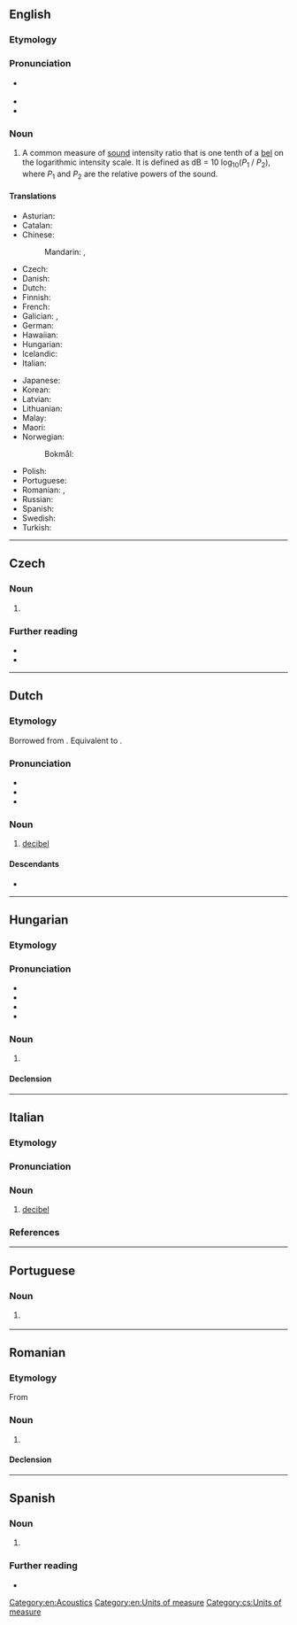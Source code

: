 {{also|décibel}}
==English==
{{wikipedia}}

===Etymology===
{{prefix|en|deci|bel}}

===Pronunciation===
* {{a|GenAm}} {{IPA|en|/ˈdɛsɪbɛl/|/ˈdɛsɪbəl/}}
* {{audio|en|LL-Q1860 (eng)-Vealhurl-decibel.wav|Audio (Southern England)}}
* {{audio|en|LL-Q1860 (eng)-Vealhurl-decibel2.wav|Audio (Southern England)}}

===Noun===
{{en-noun}}

# A common measure of [[sound]] intensity ratio that is one tenth of a [[bel]] on the logarithmic intensity scale. It is defined as dB = 10 log<sub>10</sub>(''P''<sub>1</sub> / ''P''<sub>2</sub>), where ''P''<sub>1</sub> and ''P''<sub>2</sub> are the relative powers of the sound.

====Translations====
{{trans-top|a common measure of sound intensity}}
* Asturian: {{t|ast|decibeliu|m}}
* Catalan: {{t|ca|decibel|m}}
* Chinese:
*: Mandarin: {{t+|cmn|分貝|sc=Hani}}, {{t+|cmn|分贝|tr=fēnbèi|sc=Hani}}
* Czech: {{t+|cs|decibel|m}}
* Danish: {{t|da|decibel|c}}
* Dutch: {{t+|nl|decibel|m}}
* Finnish: {{t+|fi|desibeli}}
* French: {{t+|fr|décibel|m}}
* Galician: {{t|gl|decibel|m}}, {{t|gl|decibelio|m}}
* German: {{t+|de|Dezibel|n}}
* Hawaiian: {{t|haw|ikakani}}
* Hungarian: {{t+|hu|decibel}}
* Icelandic: {{t+|is|desibel|n}}
* Italian: {{t+|it|decibel|m}}
{{trans-mid}}
* Japanese: {{t|ja|デシベル|tr=deshiberu|sc=Jpan}}
* Korean: {{t|ko|데시벨}}
* Latvian: {{t|lv|decibels|m}}
* Lithuanian: {{t|lt|decibelas|m}}
* Malay: {{t|ms|desibel}}
* Maori: {{t|mi|wae paoro}}
* Norwegian:
*: Bokmål: {{t|nb|decibel}}
* Polish: {{t+|pl|decybel|m}}
* Portuguese: {{t+|pt|decibel|m}}
* Romanian: {{t|ro|decibeli|m-p}}, {{t+|ro|decibel|m}}
* Russian: {{t+|ru|децибе́л|m}}
* Spanish: {{t+|es|decibelio|m}}
* Swedish: {{t+|sv|decibel|n}}
* Turkish: {{t+|tr|desibel}}
{{trans-bottom}}

[[Category:en:Acoustics]]
[[Category:en:Units of measure]]

----

==Czech==

===Noun===
{{cs-noun|g=m}}

# {{l|en|decibel}} {{gloss|unit of sound intensity ratio}}

===Further reading===
* {{R:KNLA}}
* {{R:SSJC}}

[[Category:cs:Units of measure]]

----

==Dutch==

===Etymology===
Borrowed from {{bor|nl|en|decibel}}. Equivalent to {{pre|nl|deci|bel}}.

===Pronunciation===
* {{IPA|nl|/ˈdeːsiˌbɛl/}}
* {{audio|nl|Nl-decibel.ogg|Audio}}
* {{hyphenation|nl|de|ci|bel}}

===Noun===
{{nl-noun|m|-s|decibeltje}}

# [[#English|decibel]]

====Descendants====
* {{desc|pap|desibèl|bor=1}}

----

==Hungarian==

===Etymology===
{{compound|hu|deci-|bel|pos=noun}}

===Pronunciation===
* {{hu-IPA}}
* {{audio|hu|Hu-decibel.ogg|Audio}}
* {{hyphenation|hu|de|ci|bel}}
* {{rhymes|hu|ɛl|s=3}}

===Noun===
{{hu-noun|ek}}

# {{l|en|decibel}}

====Declension====
{{hu-infl-nom|decibele|e|-}}{{hu-pos-etek|decibel|j|jei}}

----

==Italian==

===Etymology===
{{uder|it|en|decibel}}

===Pronunciation===
{{it-pr|dècibel,#decibèl<ref:{{R:it:DiPI}}>}}

===Noun===
{{it-noun|m|#}}

# [[#English|decibel]]

===References===
<references />

----

==Portuguese==

===Noun===
{{pt-noun|m|decibéis}}

# {{l|en|decibel}} {{gloss|a common measure of sound intensity}}

----

==Romanian==

===Etymology===
From {{bor|ro|fr|décibel}}

===Noun===
{{ro-noun|m|decibeli}}

# {{l|en|decibel}}

====Declension====
{{ro-noun-m}}

----

==Spanish==

===Noun===
{{es-noun|m}}

# {{alternative form of|es|decibelio}}

===Further reading===
* {{R:DRAE}}